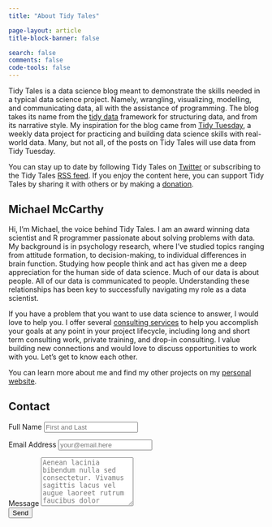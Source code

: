 ```yaml
---
title: "About Tidy Tales"

page-layout: article
title-block-banner: false

search: false
comments: false
code-tools: false
---
```


Tidy Tales is a data science blog meant to demonstrate the skills needed in a typical data science project. Namely, wrangling, visualizing, modelling, and communicating data, all with the assistance of programming. The blog takes its name from the [tidy data](https://www.jstatsoft.org/article/view/v059i10) framework for structuring data, and from its narrative style. My inspiration for the blog came from [Tidy Tuesday](https://github.com/rfordatascience/tidytuesday), a weekly data project for practicing and building data science skills with real-world data. Many, but not all, of the posts on Tidy Tales will use data from Tidy Tuesday.

You can stay up to date by following Tidy Tales on [Twitter](https://twitter.com/propertidytales) or subscribing to the Tidy Tales [RSS feed](/index.xml). If you enjoy the content here, you can support Tidy Tales by sharing it with others or by making a [donation](https://www.paypal.com/donate?hosted_button_id=BT3A5MBCASKFQ). 

## Michael McCarthy
 
Hi, I’m Michael, the voice behind Tidy Tales. I am an award winning data scientist and R programmer passionate about solving problems with data. My background is in psychology research, where I’ve studied topics ranging from attitude formation, to decision-making, to individual differences in brain function. Studying how people think and act has given me a deep appreciation for the human side of data science. Much of our data is about people. All of our data is communicated to people. Understanding these relationships has been key to successfully navigating my role as a data scientist.

If you have a problem that you want to use data science to answer, I would love to help you. I offer several [consulting services](https://michaelmccarthy.tidytales.ca/consulting/) to help you accomplish your goals at any point in your project lifecycle, including long and short term consulting work, private training, and drop-in consulting. I value building new connections and would love to discuss opportunities to work with you. Let’s get to know each other.

You can learn more about me and find my other projects on my [personal website](https://michaelmccarthy.tidytales.ca).

## Contact

::: {}
<form action="https://formspree.io/f/mgeqbvdk" method="POST" accept-charset="utf-8">

::: {.form-group .col-12}
<label for="full-name">Full Name</label>
<input type="text" name="name" id="full-name" class="form-control" placeholder="First and Last" required>
:::

::: {.form-group}
<label for="email-address">Email Address</label>
<input type="email" name="_replyto" id="email-address" class="form-control" placeholder="your@email.here" required>
:::

::: {.form-group}
<label for="message">Message</label>
  <textarea rows="6" name="message" id="message" class="form-control" placeholder="Aenean lacinia bibendum nulla sed consectetur. Vivamus sagittis lacus vel augue laoreet rutrum faucibus dolor auctor. Donec ullamcorper nulla non metus auctor fringilla nullam quis risus." required></textarea>
:::

<button type="submit" class="btn btn-primary mt-4">Send</button>
</form>
:::
